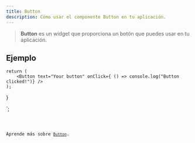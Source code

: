 ```yaml
---
title: Button
description: Cómo usar el componente Button en tu aplicación.
---
```



> **Button** es un widget que proporciona un botón que puedes usar en tu aplicación.

## Ejemplo


    return (
        <Button text="Your button" onClick={ () => console.log("Button clicked!")} />
    );
}

`;

<Code code={ButtonExample} title='example_button.tsx' lang='tsx' />

Aprende más sobre [`Button`](https://vixen-js.github.io/docs/build-application-vanilla/Basic-Widgets/QPushButton).